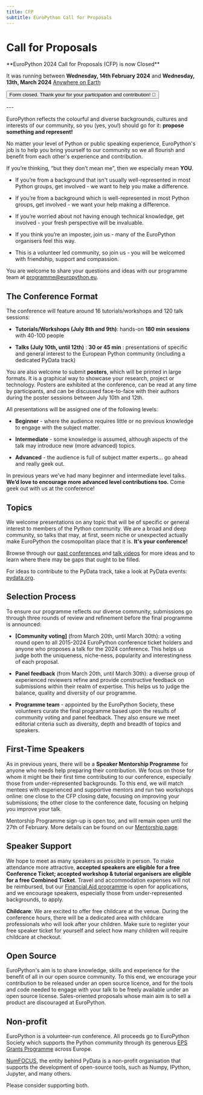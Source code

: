 ```yaml
---
title: CFP
subtitle: EuroPython Call for Proposals
---
```

# Call for Proposals

<div style={{textAlign: "center", marginBottom: 10}}>
**EuroPython 2024 Call for Proposals (CFP) is now Closed**

It was running between
**Wednesday, 14th February 2024** and **Wednesday, 13th, March 2024**
[Anywhere on Earth](https://en.wikipedia.org/wiki/Anywhere_on_Earth)

<Button>Form closed. Thank your for your participation and contribution! 🐍</Button>
</div>
---

EuroPython reflects the colourful and diverse backgrounds, cultures and
interests of our community, so you (yes, you!) should go for it: **propose
something and represent!**

No matter your level of Python or public speaking experience, EuroPython's job
is to help you bring yourself to our community so we all flourish and benefit
from each other's experience and contribution.

If you’re thinking, “but they don’t mean me”, then we especially mean **YOU**.

* If you’re from a background that isn't usually well-represented in most
  Python groups, get involved - we want to help you make a difference.

* If you’re from a background which is well-represented in most Python groups,
  get involved - we want your help making a difference.

* If you’re worried about not having enough technical knowledge, get involved - your fresh
  perspective will be invaluable.

* If you think you’re an imposter, join us - many of the EuroPython organisers
  feel this way.

* This is a volunteer led community, so join us - you will be welcomed with
  friendship, support and compassion.

You are welcome to share your questions and ideas with our programme team at
[programme@europython.eu](mailto:programme@europython.eu).

## The Conference Format ##

The conference will feature around 16 tutorials/workshops and 120 talk sessions:

* **Tutorials/Workshops (July 8th and 9th)**: hands-on **180 min sessions** with
  40-100 people

* **Talks (July 10th, until 12th)** : **30 or 45 min** : presentations of specific
  and general interest to the European Python community (including a dedicated
  PyData track)

You are also welcome to submit **posters**, which will be printed in large formats. It is
a graphical way to showcase your research, project or technology. Posters are
exhibited at the conference, can be read at any time by participants, and can be
discussed face-to-face with their authors during the poster sessions between
July 10th and 12th.


All presentations will be assigned one of the following levels:

* **Beginner** - where the audience requires little or no previous knowledge to
  engage with the subject matter.

* **Intermediate** - some knowledge is assumed, although aspects of the talk
  may introduce new (more advanced) topics.

* **Advanced** - the audience is full of subject matter experts... go ahead and
  really geek out.

In previous years we’ve had many beginner and intermediate level talks. **We’d
love to encourage more advanced level contributions too.** Come geek out with
us at the conference!

## Topics ##

We welcome presentations on any topic that will be of specific or general
interest to members of the Python community. We are a broad and deep community,
so talks that may, at first, seem niche or unexpected actually make EuroPython
the cosmopolitan place that it is. **It's your conference!**

Browse through our [past
conferences](https://www.europython-society.org/europython/) and [talk
videos](https://www.youtube.com/c/EuroPythonConference) for more ideas and to
learn where there may be gaps that ought to be filled.

For ideas to contribute to the PyData track, take a look at PyData events:
[pydata.org](https://pydata.org/).

## Selection Process ##

To ensure our programme reflects our diverse community, submissions go through
three rounds of review and refinement before the final programme is announced:

* **[Community voting]** (from March 20th, until March 30th): a voting round open to
  all 2015-2024 EuroPython conference ticket holders and anyone who proposes
  a talk for the 2024 conference. This helps us judge both the uniqueness,
  niche-ness, popularity and interestingness of each proposal.

* **Panel feedback** (from March 20th, until March 30th): a diverse group of
  experienced reviewers refine and provide constructive feedback on submissions
  within their realm of expertise. This helps us to judge the balance, quality
  and diversity of our programme.

* **Programme team** - appointed by the EuroPython Society, these volunteers
  curate the final programme based upon the results of community voting and
  panel feedback. They also ensure we meet editorial criteria such as
  diversity, depth and breadth of topics and speakers.


## First-Time Speakers ##

As in previous years, there will be a **Speaker Mentorship Programme** for
anyone who needs help preparing their contribution. We focus on those for whom
it might be their first time contributing to our conference, especially those
from under-represented backgrounds. To this end, we will match mentees with
experienced and supportive mentors and run two workshops online: one close to
the CFP closing date, focusing on improving your submissions; the other close
to the conference date, focusing on helping you improve your talk.

Mentorship Programme sign-up is open too, and will remain
open until the 27th of February. More details can be found on our [Mentorship
page](/mentorship).

## Speaker Support

We hope to meet as many speakers as possible in person. To make attendance more
attractive, **accepted speakers are eligible for a free Conference Ticket;
accepted workshop & tutorial organisers are eligible for a free Combined
Ticket**. Travel and accommodation expenses will not be reimbursed,  but our
[Financial Aid programme](/finaid) is open for applications, and we encourage
speakers, especially those from under-represented backgrounds, to apply.

**Childcare**: We are excited to offer free childcare at the venue. During the
conference hours, there will be a dedicated area with childcare professionals
who will look after your children. Make sure to register your free speaker
ticket for yourself and select how many children will require childcare at
checkout.


## Open Source ##

EuroPython's aim is to share knowledge, skills and experience for the benefit
of all in our open source community. To this end, we encourage your
contribution to be released under an open source licence, and for the tools and
code needed to engage with your talk to be freely available under an open
source license. Sales-oriented proposals whose main aim is to sell a product
are discouraged at EuroPython.

## Non-profit ##
[comment]: # (not sure if we want to keep these below)
EuroPython is a volunteer-run conference. All proceeds go to EuroPython Society
which supports the Python community through its generous [EPS Grants
Programme](https://www.europython-society.org/grants/) across Europe.

[NumFOCUS](https://numfocus.org/), the entity behind PyData is a non-profit
organisation that supports the development of open-source tools, such as Numpy,
IPython, Jupyter, and many others.

Please consider supporting both.
